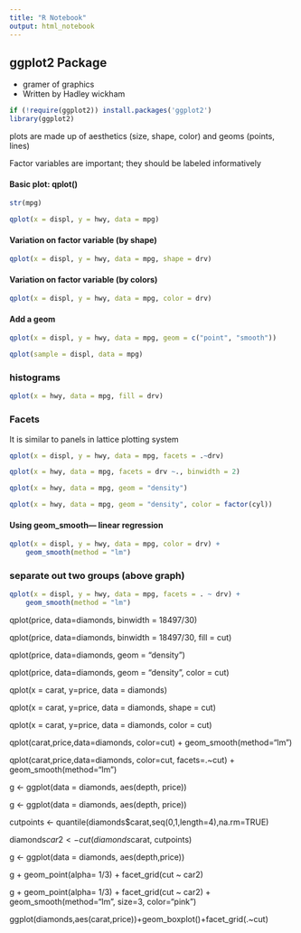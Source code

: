 ```yaml
---
title: "R Notebook"
output: html_notebook
---
```


## ggplot2 Package

* gramer of graphics
* Written by Hadley wickham

```r
if (!require(ggplot2)) install.packages('ggplot2')
library(ggplot2)
```

plots are made up of aesthetics (size, shape, color) and geoms (points, lines)

Factor variables are important; they should be labeled informatively

#### Basic plot: qplot()

```r
str(mpg)
```
```r
qplot(x = displ, y = hwy, data = mpg)
```
#### Variation on factor variable (by shape)

```r
qplot(x = displ, y = hwy, data = mpg, shape = drv)
```

#### Variation on factor variable (by colors)

```r
qplot(x = displ, y = hwy, data = mpg, color = drv)
```

#### Add a geom

```r
qplot(x = displ, y = hwy, data = mpg, geom = c("point", "smooth"))

qplot(sample = displ, data = mpg)

```

### histograms
```r
qplot(x = hwy, data = mpg, fill = drv)
```

### Facets

It is similar to panels in lattice plotting system

```r
qplot(x = displ, y = hwy, data = mpg, facets = .~drv)
```

```r
qplot(x = hwy, data = mpg, facets = drv ~., binwidth = 2)
```

```r
qplot(x = hwy, data = mpg, geom = "density")
```

```r
qplot(x = hwy, data = mpg, geom = "density", color = factor(cyl))
```

#### Using geom_smooth--- linear regression

```r
qplot(x = displ, y = hwy, data = mpg, color = drv) +
    geom_smooth(method = "lm")

```

### separate out two groups (above graph)
```r
qplot(x = displ, y = hwy, data = mpg, facets = . ~ drv) +
    geom_smooth(method = "lm")

```


qplot(price, data=diamonds, binwidth = 18497/30)

qplot(price, data=diamonds, binwidth = 18497/30, fill = cut)

qplot(price, data=diamonds, geom = "density")

qplot(price, data=diamonds, geom = "density", color = cut)

qplot(x = carat, y=price, data = diamonds)

qplot(x = carat, y=price, data = diamonds, shape = cut)

qplot(x = carat, y=price, data = diamonds, color = cut)

qplot(carat,price,data=diamonds, color=cut) + geom_smooth(method="lm")

qplot(carat,price,data=diamonds, color=cut, facets=.~cut) + geom_smooth(method="lm")

g <- ggplot(data = diamonds, aes(depth, price))

g <- ggplot(data = diamonds, aes(depth, price))

cutpoints <- quantile(diamonds$carat,seq(0,1,length=4),na.rm=TRUE)

diamonds$car2 <- cut(diamonds$carat, cutpoints)

g <- ggplot(data = diamonds, aes(depth,price))


g + geom_point(alpha= 1/3) + facet_grid(cut ~ car2)

g + geom_point(alpha= 1/3) + facet_grid(cut ~ car2) + geom_smooth(method="lm", size=3, color="pink")

ggplot(diamonds,aes(carat,price))+geom_boxplot()+facet_grid(.~cut)

